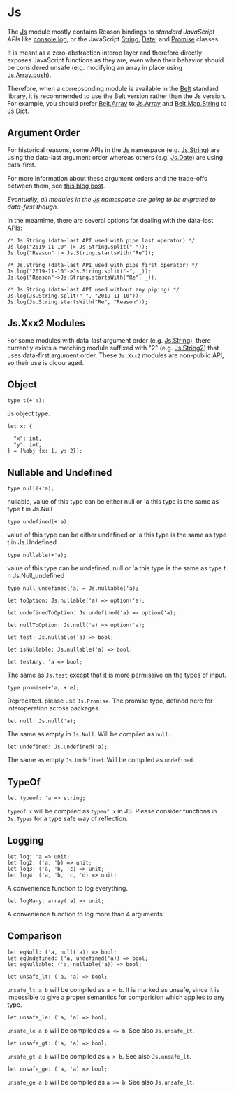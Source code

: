 
# Js

The [Js](/js_docs) module mostly contains Reason bindings to _standard JavaScript APIs_
like [console.log](https://developer.mozilla.org/en-US/docs/Web/API/Console/log),
or the JavaScript
[String](https://developer.mozilla.org/en-US/docs/Web/JavaScript/Reference/Global_Objects/String),
[Date](https://developer.mozilla.org/en-US/docs/Web/JavaScript/Reference/Global_Objects/Date), and
[Promise](https://developer.mozilla.org/en-US/docs/Web/JavaScript/Reference/Global_Objects/Promise)
classes.

It is meant as a zero-abstraction interop layer and therefore directly exposes
JavaScript functions as they are, even when their behavior should be considered unsafe
(e.g. modifying an array in place using [Js.Array.push](/js_docs/array#push)).

Therefore, when a correpsonding module is available in the [Belt](belt_docs) standard library,
it is recommended to use the Belt version rather than the Js version.
For example, you should prefer [Belt.Array](belt_docs/array) to [Js.Array](js_docs/array)
and [Belt.Map.String](http://localhost:3000/belt_docs/map-string) to [Js.Dict](/js_docs/dict).

## Argument Order

For historical reasons, some APIs in the [Js](/js_docs) namespace (e.g. [Js.String](/js_docs/string)) are
using the data-last argument order whereas others (e.g. [Js.Date](js_docs/date)) are using data-first.

For more information about these argument orders and the trade-offs between them, see
[this blog post](https://www.javierchavarri.com/data-first-and-data-last-a-comparison/).

_Eventually, all modules in the [Js](/js_docs) namespace are going to be migrated to data-first though._

In the meantime, there are several options for dealing with the data-last APIs:

```re example
/* Js.String (data-last API used with pipe last operator) */
Js.log("2019-11-10" |> Js.String.split("-"));
Js.log("Reason" |> Js.String.startsWith("Re"));

/* Js.String (data-last API used with pipe first operator) */
Js.log("2019-11-10"->Js.String.split("-", _));
Js.log("Reason"->Js.String.startsWith("Re", _));

/* Js.String (data-last API used without any piping) */
Js.log(Js.String.split("-", "2019-11-10"));
Js.log(Js.String.startsWith("Re", "Reason"));
```

## Js.Xxx2 Modules

For some modules with data-last argument order (e.g. [Js.String](/js_docs/string)),
there currently exists a matching module suffixed with "2" (e.g. [Js.String2](js_docs/string-2))
that uses data-first argument order.
These `Js.Xxx2` modules are non-public API, so their use is dicouraged.

## Object

```re
type t(+'a);
```

Js object type.

```re
let x: {
  .
  "x": int,
  "y": int,
} = [%obj {x: 1, y: 2}];
```

## Nullable and Undefined

```re
type null(+'a);
```

nullable, value of this type can be either null or 'a this type is the same as type t in Js.Null

```re
type undefined(+'a);
```

value of this type can be either undefined or 'a this type is the same as type t in Js.Undefined

```re
type nullable(+'a);
```

value of this type can be undefined, null or 'a this type is the same as type t n Js.Null_undefined

```re
type null_undefined('a) = Js.nullable('a);
```

```re
let toOption: Js.nullable('a) => option('a);
```

```re
let undefinedToOption: Js.undefined('a) => option('a);
```

```re
let nullToOption: Js.null('a) => option('a);
```

```re
let test: Js.nullable('a) => bool;
```

```re
let isNullable: Js.nullable('a) => bool;
```

```re
let testAny: 'a => bool;
```

The same as `Js.test` except that it is more permissive on the types of input.

```re
type promise(+'a, +'e);
```

Deprecated. please use `Js.Promise`.
The promise type, defined here for interoperation across packages.

```re
let null: Js.null('a);
```

The same as empty in `Js.Null`. Will be compiled as `null`.

```re
let undefined: Js.undefined('a);
```

The same as empty `Js.Undefined`. Will be compiled as `undefined`.

## TypeOf

```re
let typeof: 'a => string;
```

`typeof x` will be compiled as `typeof x` in JS. Please consider functions in `Js.Types` for a type safe way of reflection.

## Logging

```re
let log: 'a => unit;
let log2: ('a, 'b) => unit;
let log3: ('a, 'b, 'c) => unit;
let log4: ('a, 'b, 'c, 'd) => unit;
```

A convenience function to log everything.

```re
let logMany: array('a) => unit;
```

A convenience function to log more than 4 arguments

## Comparison

```re
let eqNull: ('a, null('a)) => bool;
let eqUndefined: ('a, undefined('a)) => bool;
let eqNullable: ('a, nullable('a)) => bool;
```

```re
let unsafe_lt: ('a, 'a) => bool;
```

`unsafe_lt a b` will be compiled as `a < b`. It is marked as unsafe, since it is impossible to give a proper semantics for comparision which applies to any type.

```re
let unsafe_le: ('a, 'a) => bool;
```

`unsafe_le a b` will be compiled as `a <= b`. See also `Js.unsafe_lt`.

```re
let unsafe_gt: ('a, 'a) => bool;
```

`unsafe_gt a b` will be compiled as `a > b`. See also `Js.unsafe_lt`.

```re
let unsafe_ge: ('a, 'a) => bool;
```

`unsafe_ge a b` will be compiled as `a >= b`. See also `Js.unsafe_lt`.
